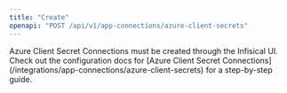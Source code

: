 ```yaml
---
title: "Create"
openapi: "POST /api/v1/app-connections/azure-client-secrets"
---
```


<Note>
    Azure Client Secret Connections must be created through the Infisical UI.
    Check out the configuration docs for [Azure Client Secret Connections](/integrations/app-connections/azure-client-secrets) for a step-by-step
    guide.
</Note>
